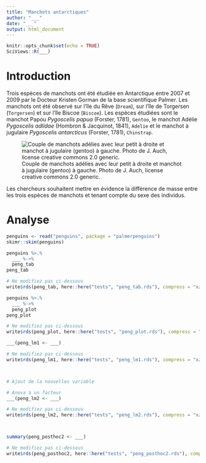 ```yaml
---
title: "Manchots antarctiques"
author: "___"
date: "___"
output: html_document
---
```


```r
knitr::opts_chunk$set(echo = TRUE)
SciViews::R(___)
```

# Introduction

Trois espèces de manchots ont été étudiée en Antarctique entre 2007 et 2009 par le Docteur Kristen Gorman de la base scientifique Palmer. Les manchots ont été observé sur l'île du Rêve (`Dream`), sur l'île de Torgersen (`Torgersen`) et sur l'île Biscoe (`Biscoe`). Les espèces étudiées sont le manchot Papou *Pygoscelis papua* (Forster, 1781), `Gentoo`, le manchot Adélie *Pygoscelis adlidae* (Hombron & Jacquinot, 1841), `Adelie` et le manchot à jugulaire *Pygoscelis antarcticus* (Forster, 1781), `Chinstrap`.

![Couple de manchots adélies avec leur petit à droite et manchot à jugulaire (gentoo) à gauche. Photo de J. Auch, license creative commons 2.0 generic.](../figures/adelie_and_gentoo.jpg)

Les chercheurs souhaitent mettre en évidence la différence de masse entre les trois espèces de manchots et tenant compte du sexe des individus.

# Analyse

```r
penguins <- read("penguins", package = "palmerpenguins")
skimr::skim(penguins)
```

<!--% Décrivez en 2 à 3 phrases le tableau de données. Intéressez-vous aux valeurs manquantes, aux unités des variables... -->

<!--% Réalisez ensuite un tableau permettant de comparer la moyenne, l'écart-type des masses et le nombre d'observations pour chaque espèce et chaque sexe. Interprétez ensuite ce tableau en maximum 3 phrases en dessous de lui. -->

```r
penguins %>.%
  ___ %->%
  peng_tab
peng_tab 

# Ne modifiez pas ci-dessous
write$rds(peng_tab, here::here("tests", "peng_tab.rds"), compress = "xz")
```

<!--% Réalisez un graphique permettant de visualiser la comparaison entre les trois espèces et le sexe. Commentez ensuite ce graphique en maximum 3 phrases en dessous. -->

```r
penguins %>.%
  ___ %->%
  peng_plot
peng_plot

# Ne modifiez pas ci-dessous
write$rds(peng_plot, here::here("tests", "peng_plot.rds"), compress = "xz")
```

<!--% Effectuez une ANOVA à deux facteurs. Déterminez si vous devez employer un modèle complet ou un modèle sans interactions. Décrivez et interprétez votre modèle en 3 phrases maximum en dessous. -->

```r
___(peng_lm1 <- ___)

# Ne modifiez pas ci-dessous
write$rds(peng_lm1, here::here("tests", "peng_lm1.rds"), compress = "xz")
```

<!--% Vérifiez l'homoscédasticité grâce à un test de Bartlett. Interprétez votre résultats en 2 phrases en dessous. -->

```r

```

<!--% Vérifiez la distribution Normale des résidus de votre modèle. Interprétez votre analyse en maximum 2 phrases en dessous. -->

```r

```

<!--% Le test de comparaison multiple ne peut pas être employé lorsqu'il y a des interactions. Une solution est de créer une nouvelle variable qui groupe les deux variables facteurs en une seule. Nommez cette nouvelle variable `group` et ajoutez à la au tableau `penguins`. Faites-le et réalisez une ANOVA à un facteur ensuite. Interprétez ce que vous obtenez en 4 phrases maximum en dessous. -->

```r
# Ajout de la nouvelles variable

# Anova à un facteur
___(peng_lm2 <- ___)

# Ne modifiez pas ci-dessous
write$rds(peng_lm2, here::here("tests", "peng_lm2.rds"), compress = "xz")
```

<!--% Vérifiez l'homoscédasticité des résidus de votre ANOVA à un facteur. Interprétez votre test en 2 phrases maximum en dessous. -->

```r

```

<!--% Vérifiez la distribution Normale des résidus de votre ANOVA à un facteurs. Sur cette base, indiquez si le modèle est utilisable et expliquez en 2 phrases maximum en dessous. -->

```r

```

<!--% Réalisez un test de comparaison multiple si cela se justifie. Interprétez vos résultats en 4 phrases maximum en dessous. -->

```r
summary(peng_posthoc2 <- ___)

# Ne modifiez pas ci-dessous
write$rds(peng_posthoc2, here::here("tests", "peng_posthoc2.rds"), compress = "xz")
```
